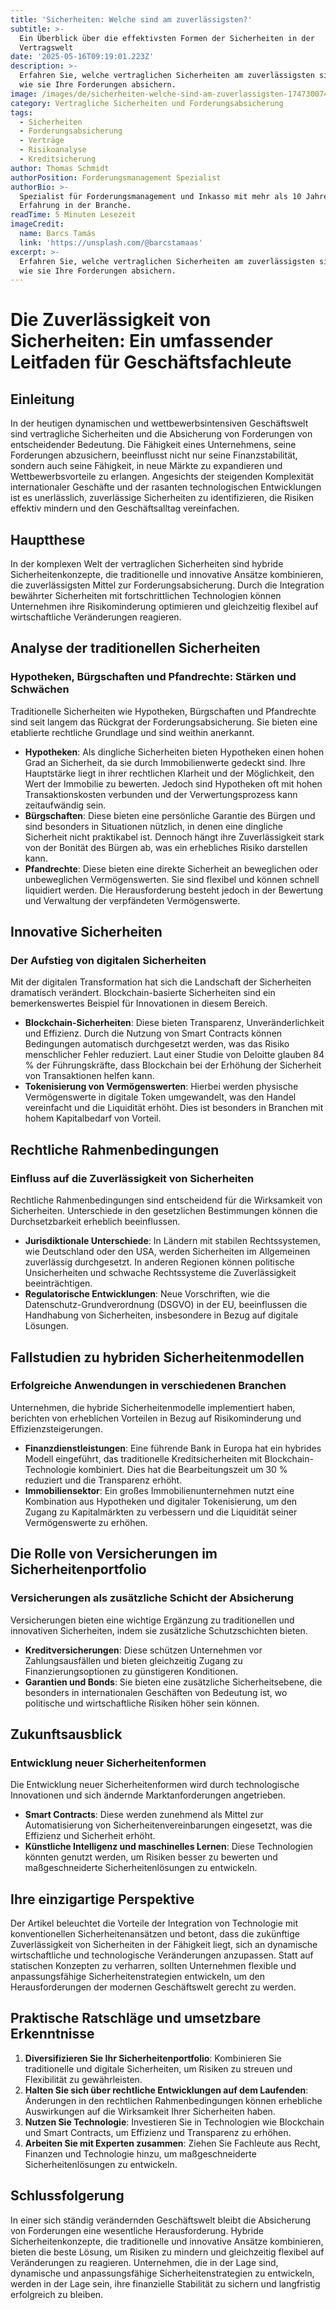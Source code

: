 ```yaml
---
title: 'Sicherheiten: Welche sind am zuverlässigsten?'
subtitle: >-
  Ein Überblick über die effektivsten Formen der Sicherheiten in der
  Vertragswelt
date: '2025-05-16T09:19:01.223Z'
description: >-
  Erfahren Sie, welche vertraglichen Sicherheiten am zuverlässigsten sind und
  wie sie Ihre Forderungen absichern.
image: /images/de/sicherheiten-welche-sind-am-zuverlassigsten-1747300740966.jpg
category: Vertragliche Sicherheiten und Forderungsabsicherung
tags:
  - Sicherheiten
  - Forderungsabsicherung
  - Verträge
  - Risikoanalyse
  - Kreditsicherung
author: Thomas Schmidt
authorPosition: Forderungsmanagement Spezialist
authorBio: >-
  Spezialist für Forderungsmanagement und Inkasso mit mehr als 10 Jahren
  Erfahrung in der Branche.
readTime: 5 Minuten Lesezeit
imageCredit:
  name: Barcs Tamás
  link: 'https://unsplash.com/@barcstamaas'
excerpt: >-
  Erfahren Sie, welche vertraglichen Sicherheiten am zuverlässigsten sind und
  wie sie Ihre Forderungen absichern.
---
```

# Die Zuverlässigkeit von Sicherheiten: Ein umfassender Leitfaden für Geschäftsfachleute

## Einleitung

In der heutigen dynamischen und wettbewerbsintensiven Geschäftswelt sind vertragliche Sicherheiten und die Absicherung von Forderungen von entscheidender Bedeutung. Die Fähigkeit eines Unternehmens, seine Forderungen abzusichern, beeinflusst nicht nur seine Finanzstabilität, sondern auch seine Fähigkeit, in neue Märkte zu expandieren und Wettbewerbsvorteile zu erlangen. Angesichts der steigenden Komplexität internationaler Geschäfte und der rasanten technologischen Entwicklungen ist es unerlässlich, zuverlässige Sicherheiten zu identifizieren, die Risiken effektiv mindern und den Geschäftsalltag vereinfachen.

## Hauptthese

In der komplexen Welt der vertraglichen Sicherheiten sind hybride Sicherheitenkonzepte, die traditionelle und innovative Ansätze kombinieren, die zuverlässigsten Mittel zur Forderungsabsicherung. Durch die Integration bewährter Sicherheiten mit fortschrittlichen Technologien können Unternehmen ihre Risikominderung optimieren und gleichzeitig flexibel auf wirtschaftliche Veränderungen reagieren.

## Analyse der traditionellen Sicherheiten

### Hypotheken, Bürgschaften und Pfandrechte: Stärken und Schwächen

Traditionelle Sicherheiten wie Hypotheken, Bürgschaften und Pfandrechte sind seit langem das Rückgrat der Forderungsabsicherung. Sie bieten eine etablierte rechtliche Grundlage und sind weithin anerkannt.

- **Hypotheken**: Als dingliche Sicherheiten bieten Hypotheken einen hohen Grad an Sicherheit, da sie durch Immobilienwerte gedeckt sind. Ihre Hauptstärke liegt in ihrer rechtlichen Klarheit und der Möglichkeit, den Wert der Immobilie zu bewerten. Jedoch sind Hypotheken oft mit hohen Transaktionskosten verbunden und der Verwertungsprozess kann zeitaufwändig sein.
- **Bürgschaften**: Diese bieten eine persönliche Garantie des Bürgen und sind besonders in Situationen nützlich, in denen eine dingliche Sicherheit nicht praktikabel ist. Dennoch hängt ihre Zuverlässigkeit stark von der Bonität des Bürgen ab, was ein erhebliches Risiko darstellen kann.
- **Pfandrechte**: Diese bieten eine direkte Sicherheit an beweglichen oder unbeweglichen Vermögenswerten. Sie sind flexibel und können schnell liquidiert werden. Die Herausforderung besteht jedoch in der Bewertung und Verwaltung der verpfändeten Vermögenswerte.

## Innovative Sicherheiten

### Der Aufstieg von digitalen Sicherheiten

Mit der digitalen Transformation hat sich die Landschaft der Sicherheiten dramatisch verändert. Blockchain-basierte Sicherheiten sind ein bemerkenswertes Beispiel für Innovationen in diesem Bereich.

- **Blockchain-Sicherheiten**: Diese bieten Transparenz, Unveränderlichkeit und Effizienz. Durch die Nutzung von Smart Contracts können Bedingungen automatisch durchgesetzt werden, was das Risiko menschlicher Fehler reduziert. Laut einer Studie von Deloitte glauben 84 % der Führungskräfte, dass Blockchain bei der Erhöhung der Sicherheit von Transaktionen helfen kann.
- **Tokenisierung von Vermögenswerten**: Hierbei werden physische Vermögenswerte in digitale Token umgewandelt, was den Handel vereinfacht und die Liquidität erhöht. Dies ist besonders in Branchen mit hohem Kapitalbedarf von Vorteil.

## Rechtliche Rahmenbedingungen

### Einfluss auf die Zuverlässigkeit von Sicherheiten

Rechtliche Rahmenbedingungen sind entscheidend für die Wirksamkeit von Sicherheiten. Unterschiede in den gesetzlichen Bestimmungen können die Durchsetzbarkeit erheblich beeinflussen.

- **Jurisdiktionale Unterschiede**: In Ländern mit stabilen Rechtssystemen, wie Deutschland oder den USA, werden Sicherheiten im Allgemeinen zuverlässig durchgesetzt. In anderen Regionen können politische Unsicherheiten und schwache Rechtssysteme die Zuverlässigkeit beeinträchtigen.
- **Regulatorische Entwicklungen**: Neue Vorschriften, wie die Datenschutz-Grundverordnung (DSGVO) in der EU, beeinflussen die Handhabung von Sicherheiten, insbesondere in Bezug auf digitale Lösungen.

## Fallstudien zu hybriden Sicherheitenmodellen

### Erfolgreiche Anwendungen in verschiedenen Branchen

Unternehmen, die hybride Sicherheitenmodelle implementiert haben, berichten von erheblichen Vorteilen in Bezug auf Risikominderung und Effizienzsteigerungen.

- **Finanzdienstleistungen**: Eine führende Bank in Europa hat ein hybrides Modell eingeführt, das traditionelle Kreditsicherheiten mit Blockchain-Technologie kombiniert. Dies hat die Bearbeitungszeit um 30 % reduziert und die Transparenz erhöht.
- **Immobiliensektor**: Ein großes Immobilienunternehmen nutzt eine Kombination aus Hypotheken und digitaler Tokenisierung, um den Zugang zu Kapitalmärkten zu verbessern und die Liquidität seiner Vermögenswerte zu erhöhen.

## Die Rolle von Versicherungen im Sicherheitenportfolio

### Versicherungen als zusätzliche Schicht der Absicherung

Versicherungen bieten eine wichtige Ergänzung zu traditionellen und innovativen Sicherheiten, indem sie zusätzliche Schutzschichten bieten.

- **Kreditversicherungen**: Diese schützen Unternehmen vor Zahlungsausfällen und bieten gleichzeitig Zugang zu Finanzierungsoptionen zu günstigeren Konditionen.
- **Garantien und Bonds**: Sie bieten eine zusätzliche Sicherheitsebene, die besonders in internationalen Geschäften von Bedeutung ist, wo politische und wirtschaftliche Risiken höher sein können.

## Zukunftsausblick

### Entwicklung neuer Sicherheitenformen

Die Entwicklung neuer Sicherheitenformen wird durch technologische Innovationen und sich ändernde Marktanforderungen angetrieben.

- **Smart Contracts**: Diese werden zunehmend als Mittel zur Automatisierung von Sicherheitenvereinbarungen eingesetzt, was die Effizienz und Sicherheit erhöht.
- **Künstliche Intelligenz und maschinelles Lernen**: Diese Technologien könnten genutzt werden, um Risiken besser zu bewerten und maßgeschneiderte Sicherheitenlösungen zu entwickeln.

## Ihre einzigartige Perspektive

Der Artikel beleuchtet die Vorteile der Integration von Technologie mit konventionellen Sicherheitenansätzen und betont, dass die zukünftige Zuverlässigkeit von Sicherheiten in der Fähigkeit liegt, sich an dynamische wirtschaftliche und technologische Veränderungen anzupassen. Statt auf statischen Konzepten zu verharren, sollten Unternehmen flexible und anpassungsfähige Sicherheitenstrategien entwickeln, um den Herausforderungen der modernen Geschäftswelt gerecht zu werden.

## Praktische Ratschläge und umsetzbare Erkenntnisse

1. **Diversifizieren Sie Ihr Sicherheitenportfolio**: Kombinieren Sie traditionelle und digitale Sicherheiten, um Risiken zu streuen und Flexibilität zu gewährleisten.
2. **Halten Sie sich über rechtliche Entwicklungen auf dem Laufenden**: Änderungen in den rechtlichen Rahmenbedingungen können erhebliche Auswirkungen auf die Wirksamkeit Ihrer Sicherheiten haben.
3. **Nutzen Sie Technologie**: Investieren Sie in Technologien wie Blockchain und Smart Contracts, um Effizienz und Transparenz zu erhöhen.
4. **Arbeiten Sie mit Experten zusammen**: Ziehen Sie Fachleute aus Recht, Finanzen und Technologie hinzu, um maßgeschneiderte Sicherheitenlösungen zu entwickeln.

## Schlussfolgerung

In einer sich ständig verändernden Geschäftswelt bleibt die Absicherung von Forderungen eine wesentliche Herausforderung. Hybride Sicherheitenkonzepte, die traditionelle und innovative Ansätze kombinieren, bieten die beste Lösung, um Risiken zu mindern und gleichzeitig flexibel auf Veränderungen zu reagieren. Unternehmen, die in der Lage sind, dynamische und anpassungsfähige Sicherheitenstrategien zu entwickeln, werden in der Lage sein, ihre finanzielle Stabilität zu sichern und langfristig erfolgreich zu bleiben.
